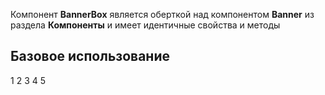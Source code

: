 
Компонент **BannerBox** является оберткой над компонентом **Banner** из раздела **Компоненты** и имеет идентичные свойства и методы

## Базовое использование

<Playground>
    <BannerBox>
        <DemoSlide>1</DemoSlide>
        <DemoSlide>2</DemoSlide>
        <DemoSlide>3</DemoSlide>
        <DemoSlide>4</DemoSlide>
        <DemoSlide>5</DemoSlide>
    </BannerBox>
</Playground>
